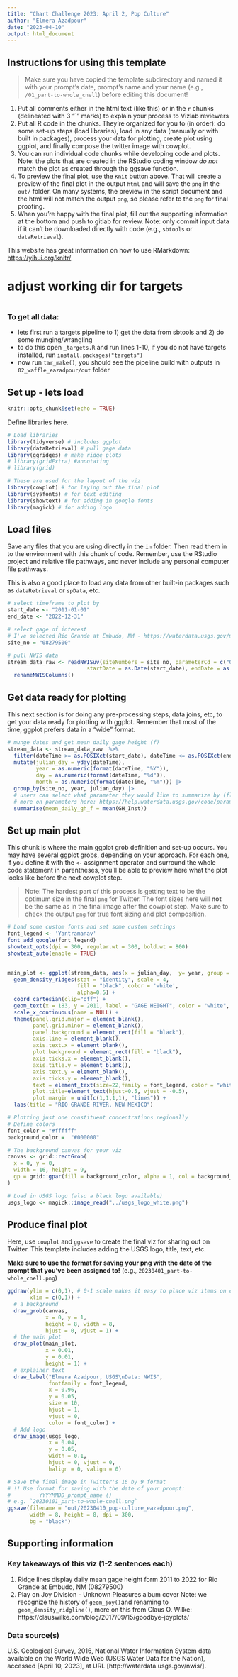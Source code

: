 ```yaml
---
title: "Chart Challenge 2023: April 2, Pop Culture" 
author: "Elmera Azadpour"
date: "2023-04-10"
output: html_document
---
```


## Instructions for using this template

> Make sure you have copied the template subdirectory and named it with your prompt's date, prompt's name and your name (e.g., `/01_part-to-whole_cnell`) before editing this document!

1.  Put all comments either in the html text (like this) or in the `r` chunks (delineated with 3 "\`" marks) to explain your process to Vizlab reviewers
2.  Put all R code in the chunks. They're organized for you to (in order): do some set-up steps (load libraries), load in any data (manually or with built in packages), process your data for plotting, create plot using ggplot, and finally compose the twitter image with cowplot.
3.  You can run individual code chunks while developing code and plots. Note: the plots that are created in the RStudio coding window *do not* match the plot as created through the ggsave function.
4.  To preview the final plot, use the `Knit` button above. That will create a preview of the final plot in the output `html` and will save the `png` in the `out/` folder. On many systems, the preview in the script document and the html will not match the output `png`, so please refer to the `png` for final proofing.
5.  When you're happy with the final plot, fill out the supporting information at the bottom and push to gitlab for review. Note: only commit input data if it can't be downloaded directly with code (e.g., `sbtools` or `dataRetrieval`).

This website has great information on how to use RMarkdown: <https://yihui.org/knitr/>

# adjust working dir for targets

```r

```

### To get all data:

-   lets first run a targets pipeline to 1) get the data from sbtools and 2) do some munging/wrangling
-   to do this open `_targets.R` and run lines 1-10, if you do not have targets installed, run `install.packages("targets")`
-   now run `tar_make()`, you should see the pipeline build with outputs in `02_waffle_eazadpour/out` folder

## Set up - lets load

```r
knitr::opts_chunk$set(echo = TRUE)
```

Define libraries here.

```r
# Load libraries
library(tidyverse) # includes ggplot
library(dataRetrieval) # pull gage data
library(ggridges) # make ridge plots
# library(gridExtra) #annotating
# library(grid)

# These are used for the layout of the viz
library(cowplot) # for laying out the final plot
library(sysfonts) # for text editing
library(showtext) # for adding in google fonts
library(magick) # for adding logo
```

## Load files

Save any files that you are using directly in the `in` folder. Then read them in to the environment with this chunk of code. Remember, use the RStudio project and relative file pathways, and never include any personal computer file pathways.

This is also a good place to load any data from other built-in packages such as `dataRetrieval` or `spData`, etc.

```r
# select timeframe to plot by
start_date <- "2011-01-01"
end_date <- "2022-12-31"

# select gage of interest
# I've selected Rio Grande at Embudo, NM - https://waterdata.usgs.gov/monitoring-location/08279500/#parameterCode=00065&period=P7D  
site_no = "08279500"

# pull NWIS data
stream_data_raw <- readNWISuv(siteNumbers = site_no, parameterCd = c("00060", "00065"),
                         startDate = as.Date(start_date), endDate = as.Date(end_date)) |>
  renameNWISColumns()
```

## Get data ready for plotting

This next section is for doing any pre-processing steps, data joins, etc, to get your data ready for plotting with ggplot. Remember that most of the time, ggplot prefers data in a "wide" format.

```r
# munge dates and get mean daily gage height (f)
stream_data <- stream_data_raw  %>%
  filter(dateTime >= as.POSIXct(start_date), dateTime <= as.POSIXct(end_date)) |>
  mutate(julian_day = yday(dateTime),
         year = as.numeric(format(dateTime, "%Y")),
         day = as.numeric(format(dateTime, "%d")),
         month = as.numeric(format(dateTime, "%m"))) |>
  group_by(site_no, year, julian_day) |>
  # users can select what parameter they would like to summarize by (flow, gage height, etc.)
  # more on parameters here: https://help.waterdata.usgs.gov/code/parameter_cd_query?fmt=rdb&inline=true&group_cd=%
  summarise(mean_daily_gh_f = mean(GH_Inst))
```

## Set up main plot

This chunk is where the main ggplot grob definition and set-up occurs. You may have several ggplot grobs, depending on your approach. For each one, if you define it with the `<-` assignment operator and surround the whole code statement in parentheses, you'll be able to preview here what the plot looks like before the next cowplot step.

> Note: The hardest part of this process is getting text to be the optimum size in the final `png` for Twitter. The font sizes here will **not** be the same as in the final image after the cowplot step. Make sure to check the output `png` for true font sizing and plot composition.

```r
# Load some custom fonts and set some custom settings
font_legend <- 'Yantramanav'
font_add_google(font_legend)
showtext_opts(dpi = 300, regular.wt = 300, bold.wt = 800)
showtext_auto(enable = TRUE)

  
main_plot <- ggplot(stream_data, aes(x = julian_day,  y= year, group = year, height = mean_daily_gh_f)) +
  geom_density_ridges(stat = "identity", scale = 4,
                      fill = "black", color = 'white',
                      alpha=0.5) +
  coord_cartesian(clip="off") +
  geom_text(x = 183, y = 2011, label = "GAGE HEIGHT", color = "white", size = 8, hjust = 0.5) +
  scale_x_continuous(name = NULL) +
  theme(panel.grid.major = element_blank(),
        panel.grid.minor = element_blank(),
        panel.background = element_rect(fill = "black"),
        axis.line = element_blank(),
        axis.text.x = element_blank(),
        plot.background = element_rect(fill = "black"),
        axis.ticks.x = element_blank(),
        axis.title.y = element_blank(),
        axis.text.y = element_blank(),
        axis.ticks.y = element_blank(),
        text = element_text(size=22,family = font_legend, color = "white"),
        plot.title=element_text(hjust=0.5, vjust = -0.5),
        plot.margin = unit(c(1,1,1,1), "lines")) +
  labs(title = "RIO GRANDE RIVER, NEW MEXICO")

# Plotting just one constituent concentrations regionally  
# Define colors
font_color = "#ffffff"
background_color =  "#000000"

# The background canvas for your viz
canvas <- grid::rectGrob(
  x = 0, y = 0,
  width = 16, height = 9,
  gp = grid::gpar(fill = background_color, alpha = 1, col = background_color)
)

# Load in USGS logo (also a black logo available)
usgs_logo <- magick::image_read("../usgs_logo_white.png")

```

## Produce final plot

Here, use `cowplot` and `ggsave` to create the final viz for sharing out on Twitter. This template includes adding the USGS logo, title, text, etc.

**Make sure to use the format for saving your png with the date of the prompt that you've been assigned to!** (e.g., `20230401_part-to-whole_cnell.png`)

```r
ggdraw(ylim = c(0,1), # 0-1 scale makes it easy to place viz items on canvas
       xlim = c(0,1)) +
  # a background
  draw_grob(canvas,
            x = 0, y = 1,
            height = 8, width = 8,
            hjust = 0, vjust = 1) +
  # the main plot
  draw_plot(main_plot,
            x = 0.01,
            y = 0.01,
            height = 1) +
  # explainer text
  draw_label("Elmera Azadpour, USGS\nData: NWIS",
             fontfamily = font_legend,
             x = 0.96,
             y = 0.05,
             size = 10,
             hjust = 1,
             vjust = 0,
             color = font_color) +
  # Add logo
  draw_image(usgs_logo,
             x = 0.04,
             y = 0.05,
             width = 0.1,
             hjust = 0, vjust = 0,
             halign = 0, valign = 0)

# Save the final image in Twitter's 16 by 9 format
# !! Use format for saving with the date of your prompt: 
#         YYYYMMDD_prompt_name ()
# e.g. `20230101_part-to-whole-cnell.png`
ggsave(filename = "out/20230410_pop-culture_eazadpour.png",
       width = 8, height = 8, dpi = 300,
       bg = "black")
```

## Supporting information

### Key takeaways of this viz (1-2 sentences each)
1) Ridge lines display daily mean gage height form 2011 to 2022 for Rio Grande at Embudo, NM (08279500) 
2) Play on Joy Division - Unknown Pleasures album cover 
Note: we recognize the history of `geom_joy()`and renaming to `geom_density_ridgline()`, more on this from Claus O. Wilke: https://clauswilke.com/blog/2017/09/15/goodbye-joyplots/ 

### Data source(s)
U.S. Geological Survey, 2016, National Water Information System data available on the World Wide Web (USGS Water Data for the Nation), accessed [April 10, 2023], at URL [http://waterdata.usgs.gov/nwis/].

